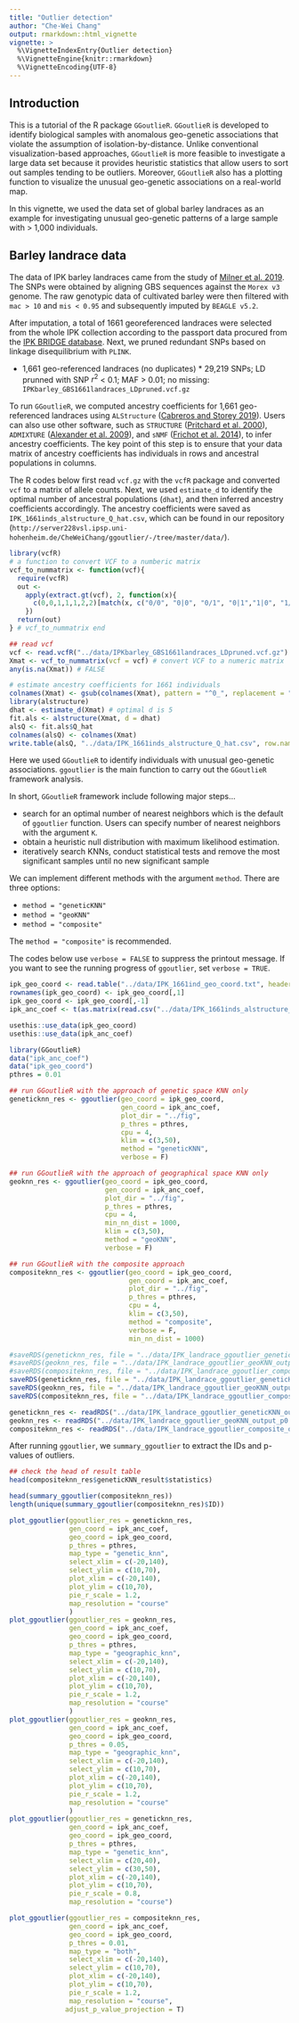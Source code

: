 ```yaml
---
title: "Outlier detection"
author: "Che-Wei Chang"
output: rmarkdown::html_vignette
vignette: >
  %\VignetteIndexEntry{Outlier detection}
  %\VignetteEngine{knitr::rmarkdown}
  %\VignetteEncoding{UTF-8}
---
```


<!---
The dataset used in this walk through were obtained and pre-processed.
For details, see: http://server228vsl.ipsp.uni-hohenheim.de/CheWeiChang/ggnet/-/blob/master/analysis/data.Rmd

Files for demo were copied from `ggnet` repos and renamed to make them be easier to understand
`gbs_georef_1661inds_beagle_imputed_maf0.01_SNPonly_rmChrUn_LDprune0.1.vcf.gz` 
      -> `IPKbarley_GBS1661landraces_LDpruned.vcf.gz`
`georef_1661ind_geo_coord_for_locator.txt`
      -> `IPK_1661ind_geo_coord.txt`
`alstructure_Q_hat_1661inds.csv`
      -> `IPK_1661inds_alstructure_Q_hat.csv`
      
TO DO:
 - modify the plotting functions to take single input from ggoutlier -> switch plotting modes according to attributes
 - add progress bar to internal functions of ggoutlier
 - [done] make a function to summarize ggoutlier output
 - [done] suppress library messages
 - [done] make w_power separate?
 - add scalar and w to output
--->

## Introduction

This is a tutorial of the R package `GGoutlieR`.
`GGoutlieR` is developed to identify biological samples with anomalous geo-genetic associations that violate the assumption of isolation-by-distance.
Unlike conventional visualization-based approaches, `GGoutlieR` is more feasible to investigate a large data set because it provides heuristic statistics that allow users to sort out samples tending to be outliers.
Moreover, `GGoutlieR` also has a plotting function to visualize the unusual geo-genetic associations on a real-world map.

In this vignette, we used the data set of global barley landraces as an example for investigating unusual geo-genetic patterns of a large sample with > 1,000 individuals.

## Barley landrace data

The data of IPK barley landraces came from the study of [Milner et al. 2019](https://www.nature.com/articles/s41588-018-0266-x).
The SNPs were obtained by aligning GBS sequences against the `Morex v3` genome.
The raw genotypic data of cultivated barley were then filtered with `mac > 10` and `mis < 0.95` and subsequently imputed by `BEAGLE v5.2`.

After imputation, a total of 1661 georeferenced landraces were selected from the whole IPK collection according to the passport data procured from the [IPK BRIDGE database](https://bridge.ipk-gatersleben.de/).
Next, we pruned redundant SNPs based on linkage disequilibrium with `PLINK`.

* 1,661 geo-referenced landraces (no duplicates)
      * 29,219 SNPs; LD prunned with SNP $r^2$ < 0.1; MAF > 0.01; no missing: `IPKbarley_GBS1661landraces_LDpruned.vcf.gz`  

To run `GGoutlieR`, we computed ancestry coefficients for 1,661 geo-referenced landraces using `ALStructure` ([Cabreros and Storey 2019](https://doi.org/10.1534/genetics.119.302159)).
Users can also use other software, such as `STRUCTURE` ([Pritchard et al. 2000](https://doi.org/10.1093/genetics/155.2.945)), `ADMIXTURE` ([Alexander et al. 2009](https://genome.cshlp.org/content/19/9/1655.short)), and `sNMF` ([Frichot et al. 2014](https://doi.org/10.1534/genetics.113.160572)), to infer ancestry coefficients.
The key point of this step is to ensure that your data matrix of ancestry coefficients has individuals in rows and ancestral populations in columns.

The R codes below first read `vcf.gz` with the `vcfR` package and converted `vcf` to a matrix of allele counts.
Next, we used `estimate_d` to identify the optimal number of ancestral populations (`dhat`), and then inferred ancestry coefficients accordingly.
The ancestry coefficients were saved as `IPK_1661inds_alstructure_Q_hat.csv`, which can be found in our repository (`http://server228vsl.ipsp.uni-hohenheim.de/CheWeiChang/ggoutlier/-/tree/master/data/`).

```r
library(vcfR)
# a function to convert VCF to a numberic matrix
vcf_to_nummatrix <- function(vcf){
  require(vcfR)
  out <-
    apply(extract.gt(vcf), 2, function(x){
      c(0,0,1,1,1,2,2)[match(x, c("0/0", "0|0", "0/1", "0|1","1|0", "1/1", "1|1"))]
    })
  return(out)
} # vcf_to_nummatrix end

## read vcf
vcf <- read.vcfR("../data/IPKbarley_GBS1661landraces_LDpruned.vcf.gz")
Xmat <- vcf_to_nummatrix(vcf = vcf) # convert VCF to a numeric matrix
any(is.na(Xmat)) # FALSE

# estimate ancestry coefficients for 1661 individuals
colnames(Xmat) <- gsub(colnames(Xmat), pattern = "^0_", replacement = "") # remove prefix
library(alstructure)
dhat <- estimate_d(Xmat) # optimal d is 5
fit.als <- alstructure(Xmat, d = dhat)
alsQ <- fit.als$Q_hat
colnames(alsQ) <- colnames(Xmat)
write.table(alsQ, "../data/IPK_1661inds_alstructure_Q_hat.csv", row.names = F, col.names = T, sep = ",")
```

Here we used `GGoutlieR` to identify individuals with unusual geo-genetic associations.
`ggoutlier` is the main function to carry out the `GGoutlieR` framework analysis.

In short, `GGoutlieR` framework include following major steps...

* search for an optimal number of nearest neighbors which is the default of `ggoutlier` function. Users can specify number of nearest neighbors with the argument `K`.
* obtain a heuristic null distribution with maximum likelihood estimation.
* iteratively search KNNs, conduct statistical tests and remove the most significant samples until no new significant sample

We can implement different methods with the argument `method`. 
There are three options:

* `method = "geneticKNN"`
* `method = "geoKNN"`
* `method = "composite"`

The `method = "composite"` is recommended. 


The codes below use `verbose = FALSE` to suppress the printout message.
If you want to see the running progress of `ggoutlier`, set `verbose = TRUE`.


```r
ipk_geo_coord <- read.table("../data/IPK_1661ind_geo_coord.txt", header = T, stringsAsFactors = F)
rownames(ipk_geo_coord) <- ipk_geo_coord[,1]
ipk_geo_coord <- ipk_geo_coord[,-1]
ipk_anc_coef <- t(as.matrix(read.csv("../data/IPK_1661inds_alstructure_Q_hat.csv", header = F, stringsAsFactors = F)))

usethis::use_data(ipk_geo_coord)
usethis::use_data(ipk_anc_coef)
```


```r
library(GGoutlieR)
data("ipk_anc_coef")
data("ipk_geo_coord")
pthres = 0.01

## run GGoutlieR with the approach of genetic space KNN only
geneticknn_res <- ggoutlier(geo_coord = ipk_geo_coord,
                            gen_coord = ipk_anc_coef,
                            plot_dir = "../fig", 
                            p_thres = pthres, 
                            cpu = 4, 
                            klim = c(3,50), 
                            method = "geneticKNN",
                            verbose = F)

## run GGoutlieR with the approach of geographical space KNN only
geoknn_res <- ggoutlier(geo_coord = ipk_geo_coord,
                        gen_coord = ipk_anc_coef,
                        plot_dir = "../fig", 
                        p_thres = pthres, 
                        cpu = 4,
                        min_nn_dist = 1000, 
                        klim = c(3,50), 
                        method = "geoKNN",
                        verbose = F)

## run GGoutlieR with the composite approach
compositeknn_res <- ggoutlier(geo_coord = ipk_geo_coord,
                              gen_coord = ipk_anc_coef,
                              plot_dir = "../fig", 
                              p_thres = pthres, 
                              cpu = 4, 
                              klim = c(3,50), 
                              method = "composite",
                              verbose = F,
                              min_nn_dist = 1000)
```

```r
#saveRDS(geneticknn_res, file = "../data/IPK_landrace_ggoutlier_geneticKNN_output_p0.05.RDS")
#saveRDS(geoknn_res, file = "../data/IPK_landrace_ggoutlier_geoKNN_output_p0.05.RDS")
#saveRDS(compositeknn_res, file = "../data/IPK_landrace_ggoutlier_composite_output_p0.05.RDS")
saveRDS(geneticknn_res, file = "../data/IPK_landrace_ggoutlier_geneticKNN_output_p0.01.RDS")
saveRDS(geoknn_res, file = "../data/IPK_landrace_ggoutlier_geoKNN_output_p0.01.RDS")
saveRDS(compositeknn_res, file = "../data/IPK_landrace_ggoutlier_composite_output_p0.01.RDS")

geneticknn_res <- readRDS("../data/IPK_landrace_ggoutlier_geneticKNN_output_p0.01.RDS")
geoknn_res <- readRDS("../data/IPK_landrace_ggoutlier_geoKNN_output_p0.01.RDS")
compositeknn_res <- readRDS("../data/IPK_landrace_ggoutlier_composite_output_p0.01.RDS")
```

After running `ggoutlier`, we `summary_ggoutlier` to extract the IDs and p-values of outliers. 

```r
## check the head of result table
head(compositeknn_res$geneticKNN_result$statistics)

head(summary_ggoutlier(compositeknn_res))
length(unique(summary_ggoutlier(compositeknn_res)$ID))
```


```r

plot_ggoutlier(ggoutlier_res = geneticknn_res,
               gen_coord = ipk_anc_coef,
               geo_coord = ipk_geo_coord,
               p_thres = pthres,
               map_type = "genetic_knn",
               select_xlim = c(-20,140),
               select_ylim = c(10,70),
               plot_xlim = c(-20,140),
               plot_ylim = c(10,70),
               pie_r_scale = 1.2,
               map_resolution = "course"
               )
plot_ggoutlier(ggoutlier_res = geoknn_res,
               gen_coord = ipk_anc_coef,
               geo_coord = ipk_geo_coord,
               p_thres = pthres,
               map_type = "geographic_knn",
               select_xlim = c(-20,140),
               select_ylim = c(10,70),
               plot_xlim = c(-20,140),
               plot_ylim = c(10,70),
               pie_r_scale = 1.2,
               map_resolution = "course"
               )
plot_ggoutlier(ggoutlier_res = geoknn_res,
               gen_coord = ipk_anc_coef,
               geo_coord = ipk_geo_coord,
               p_thres = 0.05,
               map_type = "geographic_knn",
               select_xlim = c(-20,140),
               select_ylim = c(10,70),
               plot_xlim = c(-20,140),
               plot_ylim = c(10,70),
               pie_r_scale = 1.2,
               map_resolution = "course"
               )
plot_ggoutlier(ggoutlier_res = geneticknn_res,
               gen_coord = ipk_anc_coef,
               geo_coord = ipk_geo_coord,
               p_thres = pthres,
               map_type = "genetic_knn",
               select_xlim = c(20,40),
               select_ylim = c(30,50),
               plot_xlim = c(-20,140),
               plot_ylim = c(10,70),
               pie_r_scale = 0.8,
               map_resolution = "course")

plot_ggoutlier(ggoutlier_res = compositeknn_res,
               gen_coord = ipk_anc_coef,
               geo_coord = ipk_geo_coord,
               p_thres = 0.01,
               map_type = "both",
               select_xlim = c(-20,140),
               select_ylim = c(10,70),
               plot_xlim = c(-20,140),
               plot_ylim = c(10,70),
               pie_r_scale = 1.2,
               map_resolution = "course",
              adjust_p_value_projection = T)

```

